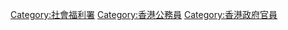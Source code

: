 [[Category:社會福利署|Category:社會福利署]]
[[Category:香港公務員|Category:香港公務員]]
[[Category:香港政府官員|Category:香港政府官員]]
